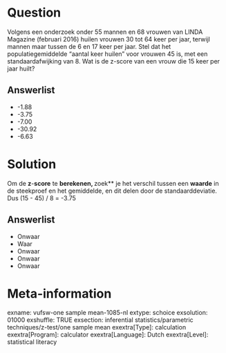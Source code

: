 Question
========
Volgens een onderzoek onder 55 mannen en 68 vrouwen van LINDA Magazine (februari 2016) huilen vrouwen 30 tot 64 keer per jaar, terwijl mannen maar tussen de 6 en 17 keer per jaar. Stel dat het populatiegemiddelde "aantal keer huilen" voor vrouwen 45 is, met een standaardafwijking van 8. Wat is de z-score van een vrouw die 15 keer per jaar huilt?

Answerlist
----------
* -1.88
* -3.75
* -7.00
* -30.92
* -6.63

Solution
========

Om de **z**-**score** te **berekenen, **zoek** je het verschil tussen een **waarde** in de steekproef en het gemiddelde, en dit delen door de standaarddeviatie. Dus (15 - 45) / 8 = -3.75


Answerlist
----------
* Onwaar
* Waar
* Onwaar
* Onwaar
* Onwaar

Meta-information
================
exname: vufsw-one sample mean-1085-nl
extype: schoice
exsolution: 01000
exshuffle: TRUE
exsection: inferential statistics/parametric techniques/z-test/one sample mean
exextra[Type]: calculation
exextra[Program]: calculator
exextra[Language]: Dutch
exextra[Level]: statistical literacy

